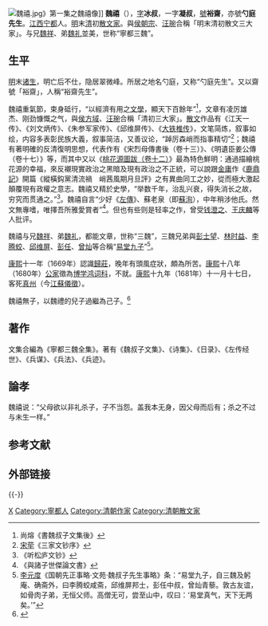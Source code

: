 [[File:魏禧.jpg|thumb]]》第一集之魏禧像]]
'''魏禧'''（{{bd|1624年||1681年|1月6日|W}}），[[表字|字]]'''冰叔'''，一字'''凝叔'''，[[號|號]]'''裕齋'''，亦號'''勺庭先生'''。[[江西|江西]][[宁都|宁都]]人。[[明|明]]末[[清|清]]初[[散文家|散文家]]。與[[侯朝宗|侯朝宗]]、[[汪琬|汪琬]]合稱「明末清初散文三大家」。与兄[[魏祥|魏祥]]、弟[[魏礼|魏礼]]並美，世称“寧都三魏”。

==生平==
[[明|明]]末[[诸生|诸生]]，明亡后不仕，隐居翠微峰。所居之地名勺庭，又称“勺庭先生”。又以齋號「裕齋」，人稱“裕齋先生”。

魏禧重氣節，束身砥行，“以經濟有用之[[文學|文學]]，顯天下百餘年”<ref>尚熔《書魏叔子文集後》</ref>，文章有凌厉雄杰、刚劲慷慨之气，與[[侯方域|侯方域]]、[[汪琬|汪琬]]合稱「清初三大家」。[[散文|散文]]作品有《江天一传》、《刘文炳传》、《朱参军家传》、《邱维屏传》、《[[s:大铁椎传|大铁椎传]]》，文笔简炼，叙事如绘，内容多表彰民族大義，叙事简洁，又善议论，“踔厉森峭而指事精切”<ref>[[宋荦|宋荦]]《三家文钞序》</ref>；魏禧有著明確的反清復明思想，代表作有《宋烈母傳書後（卷十三）》、《明遺臣姜公傳（卷十七）》等，而其中又以《[[s:桃花源圖跋（卷十二）|桃花源圖跋（卷十二）]]》最為特色鮮明：通過描繪桃花源的幸福，來反襯現實政治之黑暗及現有政治之不正統，可以說跟[[金庸|金庸]]作《[[鹿鼎記|鹿鼎記]]》開篇《縱橫鈎黨清流禍　峭茜風期月旦評》之有異曲同工之妙，從而極大激起顛覆現有政權之意志。魏禧又精於史學，“举数千年，治乱兴衰，得失消长之故，穷究而贯通之。”<ref>《听松庐文钞》</ref>。魏禧自言“少好《[[左傳|左傳]]》、蘇老泉（即[[蘇洵|蘇洵]]），中年稍涉他氏。然文無專嗜，唯擇吾所雅愛賞者”<ref>《與諸子世傑論文書》</ref>。但也有些则是轻率之作，曾受[[钱澄之|钱澄之]]、[[王庆麟|王庆麟]]等人批评。

魏禧与兄[[魏祥|魏祥]]、弟[[魏礼|魏礼]]，都能文章，世称“三魏”，三魏兄弟與[[彭士望|彭士望]]、[[林时益|林时益]]、[[李腾蛟|李腾蛟]]、[[邱维屏|邱维屏]]、[[彭任|彭任]]、[[曾灿|曾灿]]等合稱“[[易堂九子|易堂九子]]”<ref>[[李元度|李元度]]《国朝先正事略·文苑·魏叔子先生事略》条：“易堂九子，自三魏及躬庵、确斋外，曰李腾蛟咸斋，邱维屏邦士，彭任中叔，曾灿青藜。敦古友谊，如骨肉子弟，无恒父师。高僧无可，尝至山中，叹曰：‘易堂真气，天下无两矣。’”</ref>。

[[康熙|康熙]]十一年（1669年）認識[[歸莊|歸莊]]，晚年有頭風症狀，頗為所苦。[[康熙|康熙]]十八年（1680年）[[公家|公家]]徵為[[博学鸿词科|博学鸿词科]]，不就。[[康熙|康熙]]十九年（1681年）十一月十七日，客死[[真州|真州]]（今[[江蘇|江蘇]][[儀徵|儀徵]]）。

魏禧無子，以魏禮的兒子過繼為己子。<ref>{{Cite book|title=魏禧年譜|last=陸|first=勇強|publisher=齊魯書社|pages=5}}</ref>

==著作==
文集合編為《寧都三魏全集》。著有《魏叔子文集》、《诗集》、《日录》、《左传经世》、《兵谋》、《兵法》、《兵迹》。

== 論孝 ==
魏禧说：“父母欲以非礼杀子，子不当怨。盖我本无身，因父母而后有；杀之不过与未生一样。”

== 参考文献 ==
{{Reflist|30em}}

== 外部链接 ==
{{Wikiquote}}
{{-}}
{{並稱|清初散文三大家|[[魏禧|魏禧]] - [[汪琬|汪琬]] - [[侯方域|侯方域]]}}
{{易堂九子}}
{{明清之际江西诸子}}
{{規範控制}}

{{DEFAULTSORT:Wei魏}}
[[Category:魏姓|X]]
[[Category:寧都人|Category:寧都人]]
[[Category:清朝作家|Category:清朝作家]]
[[Category:清朝散文家|Category:清朝散文家]]